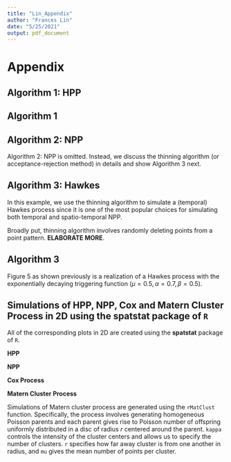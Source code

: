 ```yaml
---
title: "Lin_Appendix"
author: "Frances Lin"
date: "5/25/2021"
output: pdf_document
---
```


# Appendix

## Algorithm 1: HPP

## Algorithm 1

## Algorithm 2: NPP

Algorithm 2: NPP is omitted. Instead, we discuss the thinning algorithm (or acceptance-rejection method) in details and show Algorithm 3 next.

## Algorithm 3: Hawkes

In this example, we use the thinning algorithm  to simulate a (temporal) Hawkes process since it is one of the most popular choices for simulating both temporal and spatio-temporal NPP.

Broadly put, thinning algorithm involves randomly deleting points from a point pattern. **ELABORATE MORE**.

## Algorithm 3

Figure 5 as shown previously is a realization of a Hawkes process with the exponentially decaying triggering function ($\mu = 0.5, \alpha = 0.7, \beta = 0.5$).

## Simulations of HPP, NPP, Cox and Matern Cluster Process in 2D using the **spatstat** package of `R`

All of the corresponding plots in 2D are created using the **spatstat** package of `R`.

**HPP**

**NPP**

**Cox Process**

**Matern Cluster Process**

Simulations of Matern cluster process are generated using the `rMatClust` function. Specifically, the process involves generating homogeneous Poisson parents and each parent gives rise to Poisson number of offspring uniformly distributed in a disc of radius $r$ centered around the parent. `kappa` controls the intensity of the cluster centers and allows us to specify the number of clusters. `r` specifies how far away cluster is from one another in radius, and `mu` gives the mean number of points per cluster.



